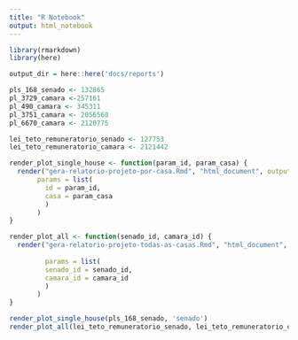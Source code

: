 ```yaml
---
title: "R Notebook"
output: html_notebook
---
```



```r
library(rmarkdown)
library(here)

output_dir = here::here('docs/reports')

pls_168_senado <- 132865
pl_3729_camara <-257161
pl_490_camara <- 345311
pl_3751_camara <- 2056568
pl_6670_camara <- 2120775

lei_teto_remuneratorio_senado <- 127753
lei_teto_remuneratorio_camara <- 2121442

render_plot_single_house <- function(param_id, param_casa) {
  render("gera-relatorio-projeto-por-casa.Rmd", "html_document", output_dir = output_dir, output_file = paste0('report_', param_id, '_', param_casa, '.html'), 
       params = list(
         id = param_id,
         casa = param_casa
         )
       )
}

render_plot_all <- function(senado_id, camara_id) {
  render("gera-relatorio-projeto-todas-as-casas.Rmd", "html_document", output_dir = output_dir, output_file = paste0('report_', senado_id, '_senado_',
                                                                                                                     camara_id, '_camara', '.html'), 
         params = list(
         senado_id = senado_id,
         camara_id = camara_id
         )
       )
}

render_plot_single_house(pls_168_senado, 'senado')
render_plot_all(lei_teto_remuneratorio_senado, lei_teto_remuneratorio_camara)

```
